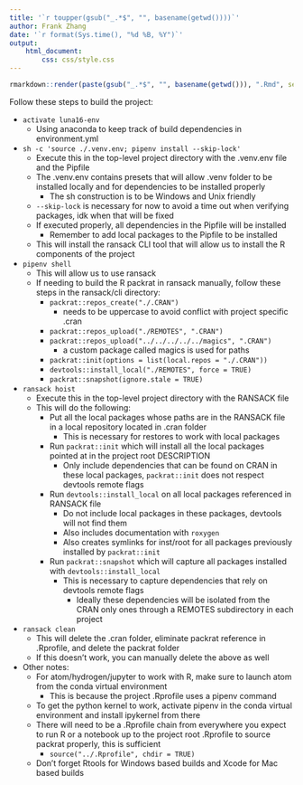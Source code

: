 ```yaml
---
title: '`r toupper(gsub("_.*$", "", basename(getwd())))`'
author: Frank Zhang
date: '`r format(Sys.time(), "%d %B, %Y")`'
output:
    html_document:
        css: css/style.css
---
```


```r
rmarkdown::render(paste(gsub("_.*$", "", basename(getwd())), ".Rmd", sep = ""), output_dir = "dist")
```

Follow these steps to build the project:

- `activate luna16-env`
    - Using anaconda to keep track of build dependencies in environment.yml
- `sh -c 'source ./.venv.env; pipenv install --skip-lock'`
    - Execute this in the top-level project directory with the .venv.env file and the Pipfile
    - The .venv.env contains presets that will allow .venv folder to be installed locally and for dependencies to be installed properly
        - The sh construction is to be Windows and Unix friendly
    - `--skip-lock` is necessary for now to avoid a time out when verifying packages, idk when that will be fixed
    - If executed properly, all dependencies in the Pipfile will be installed
        - Remember to add local packages to the Pipfile to be installed
    - This will install the ransack CLI tool that will allow us to install the R components of the project
- `pipenv shell`
    - This will allow us to use ransack
    - If needing to build the R packrat in ransack manually, follow these steps in the ransack/cli directory:
        - `packrat::repos_create("./.CRAN")`
            - needs to be uppercase to avoid conflict with project specific .cran
        - `packrat::repos_upload("./REMOTES", ".CRAN")`
        - `packrat::repos_upload("../../../../../magics", ".CRAN")`
            - a custom package called magics is used for paths
        - `packrat::init(options = list(local.repos = "./.CRAN"))`
        - `devtools::install_local("./REMOTES", force = TRUE)`
        - `packrat::snapshot(ignore.stale = TRUE)`
- `ransack hoist`
    - Execute this in the top-level project directory with the RANSACK file
    - This will do the following:
        - Put all the local packages whose paths are in the RANSACK file in a local repository located in .cran folder
            - This is necessary for restores to work with local packages
        - Run `packrat::init` which will install all the local packages pointed at in the project root DESCRIPTION
            - Only include dependencies that can be found on CRAN in these local packages, `packrat::init` does not respect devtools remote flags
        - Run `devtools::install_local` on all local packages referenced in RANSACK file
            - Do not include local packages in these packages, devtools will not find them
            - Also includes documentation with `roxygen`
            - Also creates symlinks for inst/root for all packages previously installed by `packrat::init`
        - Run `packrat::snapshot` which will capture all packages installed with `devtools::install_local`
            - This is necessary to capture dependencies that rely on devtools remote flags
                - Ideally these dependencies will be isolated from the CRAN only ones through a REMOTES subdirectory in each project
- `ransack clean`
    - This will delete the .cran folder, eliminate packrat reference in .Rprofile, and delete the packrat folder
    - If this doesn't work, you can manually delete the above as well
- Other notes:
    - For atom/hydrogen/jupyter to work with R, make sure to launch atom from the conda virtual environment
        - This is because the project .Rprofile uses a pipenv command
    - To get the python kernel to work, activate pipenv in the conda virtual environment and install ipykernel from there
    - There will need to be a .Rprofile chain from everywhere you expect to run R or a notebook up to the project root .Rprofile to source packrat properly, this is sufficient
        - `source("../.Rprofile", chdir = TRUE)`
    - Don't forget Rtools for Windows based builds and Xcode for Mac based builds
